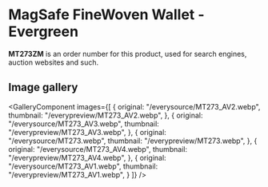 
# MagSafe FineWoven Wallet - Evergreen

<Callout type='info' emoji='👉🏻'>**MT273ZM** is an order number for this product, used for search engines, auction websites and such.</Callout>

## Image gallery

<GalleryComponent
    images={[
      {
        original: "/everysource/MT273_AV2.webp",
        thumbnail: "/everypreview/MT273_AV2.webp",
      },
      {
        original: "/everysource/MT273_AV3.webp",
        thumbnail: "/everypreview/MT273_AV3.webp",
      },
      {
        original: "/everysource/MT273.webp",
        thumbnail: "/everypreview/MT273.webp",
      },
      {
        original: "/everysource/MT273_AV4.webp",
        thumbnail: "/everypreview/MT273_AV4.webp",
      },
      {
        original: "/everysource/MT273_AV1.webp",
        thumbnail: "/everypreview/MT273_AV1.webp",
      }
    ]}
  />
